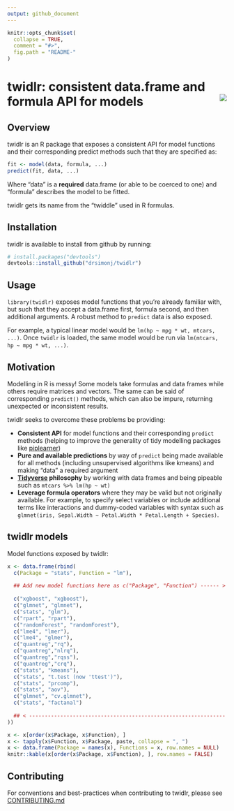 ```yaml
---
output: github_document
---
```


<!-- README.md is generated from README.Rmd. Please edit that file -->

```r
knitr::opts_chunk$set(
  collapse = TRUE,
  comment = "#>",
  fig.path = "README-"
)
```

# twidlr: consistent data.frame and formula API for models <img src="man/figures/logo.png" align="right" />

## Overview

twidlr is an R package that exposes a consistent API for model functions and their corresponding predict methods such that they are specified as:

```r
fit <- model(data, formula, ...)
predict(fit, data, ...)
```

Where "data" is a **required** data.frame (or able to be coerced to one) and "formula" describes the model to be fitted.

twidlr gets its name from the "twiddle" used in R formulas.

## Installation

twidlr is available to install from github by running:

```r
# install.packages("devtools")
devtools::install_github("drsimonj/twidlr")
```

## Usage

`library(twidlr)` exposes model functions that you're already familiar with, but such that they accept a data.frame first, formula second, and then additional arguments. A robust method to `predict` data is also exposed.

For example, a typical linear model would be `lm(hp ~ mpg * wt, mtcars, ...)`. Once `twidlr` is loaded, the same model would be run via `lm(mtcars, hp ~ mpg * wt, ...)`.

## Motivation

Modelling in R is messy! Some models take formulas and data frames while others require matrices and vectors. The same can be said of corresponding `predict()` methods, which can also be impure, returning unexpected or inconsistent results.

twidlr seeks to overcome these problems be providing:

- **Consistent API** for model functions and their corresponding `predict` methods (helping to improve the generality of tidy modelling packages like [piplearner](https://github.com/drsimonj/pipelearner))
- **Pure and available predictions** by way of `predict` being made available for all methods (including unsupervised algorithms like kmeans) and making "data" a required argument
- **[Tidyverse](http://tidyverse.org/) philosophy** by working with data frames and being pipeable such as `mtcars %>% lm(hp ~ wt)`
- **Leverage formula operators** where they may be valid but not originally available. For example, to specify select variables or include additional terms like interactions and dummy-coded variables with syntax such as `glmnet(iris, Sepal.Width ~ Petal.Width * Petal.Length + Species)`.

## twidlr models

Model functions exposed by twidlr:

```r
x <- data.frame(rbind(
  c(Package = "stats", Function = "lm"),
  
  ## Add new model functions here as c("Package", "Function") ------ >
  
  c("xgboost", "xgboost"),
  c("glmnet", "glmnet"),
  c("stats", "glm"),
  c("rpart", "rpart"),
  c("randomForest", "randomForest"),
  c("lme4", "lmer"),
  c("lme4", "glmer"),
  c("quantreg","rq"),
  c("quantreg","nlrq"),
  c("quantreg","rqss"),
  c("quantreg","crq"),
  c("stats", "kmeans"),
  c("stats", "t.test (now 'ttest')"),
  c("stats", "prcomp"),
  c("stats", "aov"),
  c("glmnet", "cv.glmnet"),
  c("stats", "factanal")
  
  ## < ---------------------------------------------------------------
))

x <- x[order(x$Package, x$Function), ]
x <- tapply(x$Function, x$Package, paste, collapse = ", ")
x <- data.frame(Package = names(x), Functions = x, row.names = NULL)
knitr::kable(x[order(x$Package, x$Function), ], row.names = FALSE)
```

## Contributing

For conventions and best-practices when contributing to twidlr, please see [CONTRIBUTING.md](https://github.com/drsimonj/twidlr/blob/master/CONTRIBUTING.md)


